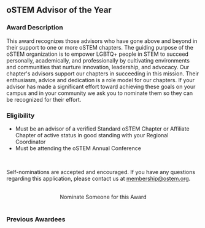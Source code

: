 
<SiteLayout title="Awards - Advisor" accent="apricot">
<div>

## oSTEM Advisor of the Year

### Award Description

This award recognizes those advisors who have gone above and beyond in their
support to one or more oSTEM chapters. The guiding purpose of the oSTEM
organization is to empower LGBTQ+ people in STEM to succeed personally,
academically, and professionally by cultivating environments and communities
that nurture innovation, leadership, and advocacy. Our chapter's advisors
support our chapters in succeeding in this mission. Their enthusiasm, advice and
dedication is a role model for our chapters. If your advisor has made a
significant effort toward achieving these goals on your campus and in your
community we ask you to nominate them so they can be recognized for their
effort.

### Eligibility

- Must be an advisor of a verified Standard oSTEM Chapter or Affiliate Chapter
  of active status in good standing with your Regional Coordinator
- Must be attending the oSTEM Annual Conference

<br />

Self-nominations are accepted and encouraged. If you have any questions
regarding this application, please contact us at membership@ostem.org.

<br />
<div align="center">
  <AwardCardButton url="https://form.jotform.com/231425475169359">
    Nominate Someone for this Award
  </AwardCardButton>
</div>

</div>

<br />

<div>

### Previous Awardees

<div className="grid gap-8 md:grid-cols-2 my-1">
  <AwardeeCard
    awardeeName="Sean Dowd - NJIT Spectrum"
    awardYear={2022}
    profileImg="/images/awards/advisor-award/sean-dowd-2022.jpg"
    altDesc="Profile picture of Sean Dowd"
    width={300}
    height={200}
  />
</div>

</div>
</SiteLayout>
